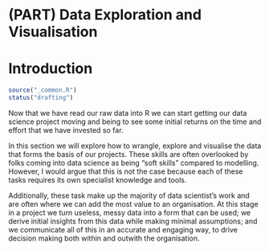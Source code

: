 # (PART) Data Exploration and Visualisation

# Introduction {#edav-introduction .unnumbered}

```r
source("_common.R")
status("drafting")
```


Now that we have read our raw data into R we can start getting our data science project moving and being to see some initial returns on the time and effort that we have invested so far. 

In this section we will explore how to wrangle, explore and visualise the data that forms the basis of our projects. These skills are often overlooked by folks coming into data science as being "soft skills" compared to modelling. However, I would argue that this is not the case because each of these tasks requires its own specialist knowledge and tools.

Additionally, these task make up the majority of data scientist's work and are often where we can add the most value to an organisation. At this stage in a project we turn useless, messy data into a form that can be used; we derive initial insights from this data while making minimal assumptions; and we communicate all of this in an accurate and engaging way, to drive decision making both within and outwith the organisation.
